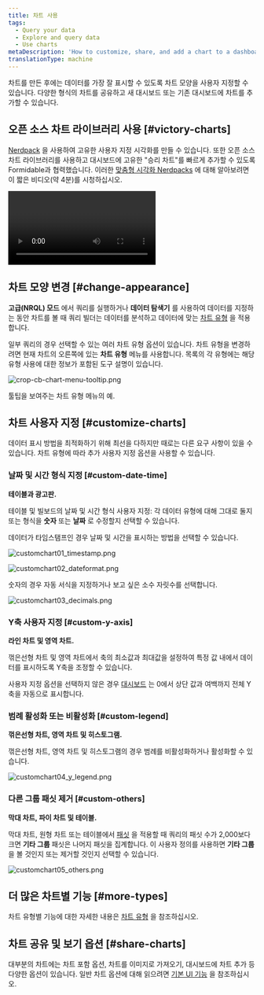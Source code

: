 ```yaml
---
title: 차트 사용
tags:
  - Query your data
  - Explore and query data
  - Use charts
metaDescription: 'How to customize, share, and add a chart to a dashboard in New Relic'
translationType: machine
---
```








차트를 만든 후에는 데이터를 가장 잘 표시할 수 있도록 차트 모양을 사용자 지정할 수 있습니다. 다양한 형식의 차트를 공유하고 새 대시보드 또는 기존 대시보드에 차트를 추가할 수 있습니다.

## 오픈 소스 차트 라이브러리 사용 [#victory-charts]

[Nerdpack](https://developer.newrelic.com/explore-docs/custom-viz/) 을 사용하여 고유한 사용자 지정 시각화를 만들 수 있습니다. 또한 오픈 소스 차트 라이브러리를 사용하고 대시보드에 고유한 "승리 차트"를 빠르게 추가할 수 있도록 Formidable과 협력했습니다. 이러한 [맞춤형 시각화 Nerdpacks](https://developer.newrelic.com/build-apps/customize-nerdpack/) 에 대해 알아보려면 이 짧은 비디오(약 4분)를 시청하십시오.

<Video
  id="WgHPo1lyf0Q"
  type="youtube"
/>

## 차트 모양 변경 [#change-appearance]

**고급(NRQL) 모드** 에서 쿼리를 실행하거나 **데이터 탐색기** 를 사용하여 데이터를 지정하는 동안 차트를 볼 때 쿼리 빌더는 데이터를 분석하고 데이터에 맞는 [차트 유형](/docs/insights/use-insights-ui/manage-dashboards/insights-chart-types) 을 적용합니다.

일부 쿼리의 경우 선택할 수 있는 여러 차트 유형 옵션이 있습니다. 차트 유형을 변경하려면 현재 차트의 오른쪽에 있는 **차트 유형** 메뉴를 사용합니다. 목록의 각 유형에는 해당 유형 사용에 대한 정보가 포함된 도구 설명이 있습니다.

<img
  title="crop-cb-chart-menu-tooltip.png"
  alt="crop-cb-chart-menu-tooltip.png"
  src={cropCbChartMenuTooltip0}
/>

<figcaption>
  툴팁을 보여주는 차트 유형 메뉴의 예.
</figcaption>

## 차트 사용자 지정 [#customize-charts]

데이터 표시 방법을 최적화하기 위해 최선을 다하지만 때로는 다른 요구 사항이 있을 수 있습니다. 차트 유형에 따라 추가 사용자 지정 옵션을 사용할 수 있습니다.

### 날짜 및 시간 형식 지정 [#custom-date-time]

**테이블과 광고판.**

테이블 및 빌보드의 날짜 및 시간 형식 사용자 지정: 각 데이터 유형에 대해 그대로 둘지 또는 형식을 **숫자** 또는 **날짜** 로 수정할지 선택할 수 있습니다.

데이터가 타임스탬프인 경우 날짜 및 시간을 표시하는 방법을 선택할 수 있습니다.

<img
  title="customchart01_timestamp.png"
  alt="customchart01_timestamp.png"
  src={customchart01Timestamp}
/>

<img
  title="customchart02_dateformat.png"
  alt="customchart02_dateformat.png"
  src={customchart02Dateformat}
/>

숫자의 경우 자동 서식을 지정하거나 보고 싶은 소수 자릿수를 선택합니다.

<img
  title="customchart03_decimals.png"
  alt="customchart03_decimals.png"
  src={customchart03Decimals}
/>

### Y축 사용자 지정 [#custom-y-axis]

**라인 차트 및 영역 차트.**

꺾은선형 차트 및 영역 차트에서 축의 최소값과 최대값을 설정하여 특정 값 내에서 데이터를 표시하도록 Y축을 조정할 수 있습니다.

사용자 지정 옵션을 선택하지 않은 경우 [대시보드](/docs/query-your-data/explore-query-data/dashboards/introduction-dashboards) 는 0에서 상단 값과 여백까지 전체 Y축을 자동으로 표시합니다.

### 범례 활성화 또는 비활성화 [#custom-legend]

**꺾은선형 차트, 영역 차트 및 히스토그램.**

꺾은선형 차트, 영역 차트 및 히스토그램의 경우 범례를 비활성화하거나 활성화할 수 있습니다.

<img
  title="customchart04_y_legend.png"
  alt="customchart04_y_legend.png"
  src={customchart04YLegend}
/>

### 다른 그룹 패싯 제거 [#custom-others]

**막대 차트, 파이 차트 및 테이블.**

막대 차트, 원형 차트 또는 테이블에서 [패싯](/docs/query-your-data/explore-query-data/dashboards/filter-new-relic-one-dashboards-facets) 을 적용할 때 쿼리의 패싯 수가 2,000보다 크면 **기타 그룹** 패싯은 나머지 패싯을 집계합니다. 이 사용자 정의를 사용하면 **기타 그룹** 을 볼 것인지 또는 제거할 것인지 선택할 수 있습니다.

<img
  title="customchart05_others.png"
  alt="customchart05_others.png"
  src={customchart05Others}
/>

## 더 많은 차트별 기능 [#more-types]

차트 유형별 기능에 대한 자세한 내용은 [차트 유형](/docs/insights/use-insights-ui/manage-dashboards/chart-types/) 을 참조하십시오.

## 차트 공유 및 보기 옵션 [#share-charts]

대부분의 차트에는 차트 포함 옵션, 차트를 이미지로 가져오기, 대시보드에 차트 추가 등 다양한 옵션이 있습니다. 일반 차트 옵션에 대해 읽으려면 [기본 UI 기능](/docs/new-relic-one/use-new-relic-one/get-started/new-relic-one-core-ui-components) 을 참조하십시오.